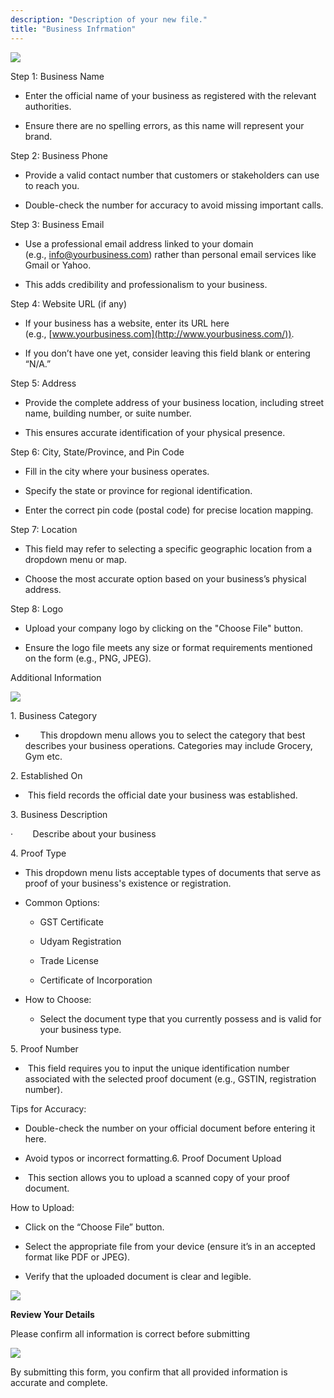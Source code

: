 ```yaml
---
description: "Description of your new file."
title: "Business Infrmation"
---
```


![](/image1.png)

Step 1: Business Name

* Enter the official name of your business as registered with the relevant authorities.

* Ensure there are no spelling errors, as this name will represent your brand.

Step 2: Business Phone

* Provide a valid contact number that customers or stakeholders can use to reach you.

* Double-check the number for accuracy to avoid missing important calls.

Step 3: Business Email

* Use a professional email address linked to your domain (e.g., [info@yourbusiness.com](mailto:info@yourbusiness.com)) rather than personal email services like Gmail or Yahoo.

* This adds credibility and professionalism to your business.

Step 4: Website URL (if any)

* If your business has a website, enter its URL here (e.g., [www.yourbusiness.com](http://www.yourbusiness.com/)).

* If you don’t have one yet, consider leaving this field blank or entering “N/A.”

Step 5: Address

* Provide the complete address of your business location, including street name, building number, or suite number.

* This ensures accurate identification of your physical presence.

Step 6: City, State/Province, and Pin Code

* Fill in the city where your business operates.

* Specify the state or province for regional identification.

* Enter the correct pin code (postal code) for precise location mapping.

Step 7: Location

* This field may refer to selecting a specific geographic location from a dropdown menu or map.

* Choose the most accurate option based on your business’s physical address.

Step 8: Logo

* Upload your company logo by clicking on the "Choose File" button.

* Ensure the logo file meets any size or format requirements mentioned on the form (e.g., PNG, JPEG).

Additional Information

![](/image2.png)

1\. Business Category

*       This dropdown menu allows you to select the category that best describes your business operations. Categories may include Grocery, Gym etc. 

2\. Established On

*  This field records the official date your business was established.

3\. Business Description

·        Describe about your business

4\. Proof Type

* &#x20; This dropdown menu lists acceptable types of documents that serve as proof of your business's existence or registration.

* Common Options:

  * GST Certificate

  * Udyam Registration

  * Trade License

  * Certificate of Incorporation

* How to Choose:

  * Select the document type that you currently possess and is valid for your business type.

5\. Proof Number

*  This field requires you to input the unique identification number associated with the selected proof document (e.g., GSTIN, registration number).

Tips for Accuracy:

* Double-check the number on your official document before entering it here.

* Avoid typos or incorrect formatting.6. Proof Document Upload

*  This section allows you to upload a scanned copy of your proof document. 

How to Upload:

* Click on the “Choose File” button.

* Select the appropriate file from your device (ensure it’s in an accepted format like PDF or JPEG).

* Verify that the uploaded document is clear and legible.

![](/image3.png)

**Review Your Details**

Please confirm all information is correct before submitting

![](/image4.png)

By submitting this form, you confirm that all provided information is accurate and complete.